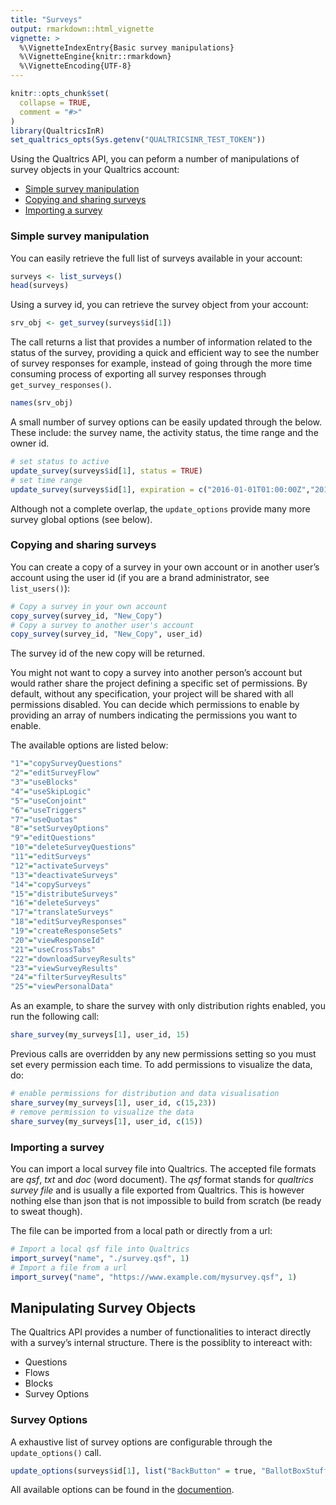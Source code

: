 ```yaml
---
title: "Surveys"
output: rmarkdown::html_vignette
vignette: >
  %\VignetteIndexEntry{Basic survey manipulations}
  %\VignetteEngine{knitr::rmarkdown}
  %\VignetteEncoding{UTF-8}
---
```


```r
knitr::opts_chunk$set(
  collapse = TRUE,
  comment = "#>"
)
library(QualtricsInR)
set_qualtrics_opts(Sys.getenv("QUALTRICSINR_TEST_TOKEN"))
```

Using the Qualtrics API, you can peform a number of manipulations of survey objects in your Qualtrics account:

- [Simple survey manipulation](#Simple survey manipulation)
- [Copying and sharing surveys](#Copying and sharing surveys)
- [Importing a survey](#Importing a survey)

### Simple survey manipulation

You can easily retrieve the full list of surveys available in your account:

```r
surveys <- list_surveys()
head(surveys)
```

Using a survey id, you can retrieve the survey object from your account:

```r
srv_obj <- get_survey(surveys$id[1])
```

The call returns a list that provides a number of information related to the status of the survey, providing a quick and efficient way 
to see the number of survey responses for example, instead of going through the more time consuming process of exporting all survey
responses through `get_survey_responses()`.

```r
names(srv_obj)
```

A small number of survey options can be easily updated through the below. These include: the survey name, the activity status,
the time range and the owner id.

```r
# set status to active
update_survey(surveys$id[1], status = TRUE)
# set time range
update_survey(surveys$id[1], expiration = c("2016-01-01T01:00:00Z","2016-03-01T01:00:00Z"))
```

Although not a complete overlap, the `update_options` provide many more survey global options (see below).

### Copying and sharing surveys

You can create a copy of a survey in your own account or in another user's account using the user id (if you are a brand administrator, see `list_users()`):

``` r
# Copy a survey in your own account
copy_survey(survey_id, "New_Copy")
# Copy a survey to another user's account
copy_survey(survey_id, "New_Copy", user_id)
```

The survey id of the new copy will be returned.

You might not want to copy a survey into another person's account but would rather share the project defining a specific set
of permissions. By default, without any specification, your project will be shared with all permissions disabled.  You can decide which 
permissions to enable by providing an array of numbers indicating the permissions you want to enable. 

The available options are listed below:

``` r
"1"="copySurveyQuestions"
"2"="editSurveyFlow"
"3"="useBlocks"
"4"="useSkipLogic"
"5"="useConjoint"
"6"="useTriggers"
"7"="useQuotas"
"8"="setSurveyOptions"
"9"="editQuestions"
"10"="deleteSurveyQuestions"
"11"="editSurveys"
"12"="activateSurveys"
"13"="deactivateSurveys"
"14"="copySurveys"
"15"="distributeSurveys"
"16"="deleteSurveys"
"17"="translateSurveys"
"18"="editSurveyResponses"
"19"="createResponseSets"
"20"="viewResponseId"
"21"="useCrossTabs"
"22"="downloadSurveyResults"
"23"="viewSurveyResults"
"24"="filterSurveyResults"
"25"="viewPersonalData"
```

As an example, to share the survey with only distribution rights enabled, you run the following call:

``` r
share_survey(my_surveys[1], user_id, 15)
```

Previous calls are overridden by any new permissions setting so you must set every permission each time. To add permissions to visualize the data, do:

``` r
# enable permissions for distribution and data visualisation
share_survey(my_surveys[1], user_id, c(15,23))
# remove permission to visualize the data
share_survey(my_surveys[1], user_id, c(15))
```

### Importing a survey

You can import a local survey file into Qualtrics. The accepted file formats are *qsf*, *txt* and *doc* (word document). The *qsf* format 
stands for *qualtrics survey file* and is usually a file exported from Qualtrics. This is however nothing else than json that is not 
impossible to build from scratch (be ready to sweat though).

The file can be imported from a local path or directly from a url:

```r
# Import a local qsf file into Qualtrics
import_survey("name", "./survey.qsf", 1)
# Import a file from a url
import_survey("name", "https://www.example.com/mysurvey.qsf", 1)
```

## Manipulating Survey Objects

The Qualtrics API provides a number of functionalities to interact directly with a survey's internal structure. There is the possiblity to intereact with:

* Questions
* Flows
* Blocks
* Survey Options

### Survey Options

A exhaustive list of survey options are configurable through the `update_options()` call.

```r
update_options(surveys$id[1], list("BackButton" = true, "BallotBoxStuffingPrevention" = true))
```

All available options can be found in the [documention](https://api.qualtrics.com/reference#update-options).
